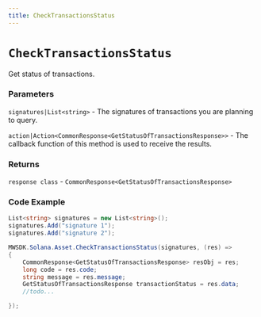 ```yaml
---
title: CheckTransactionsStatus
---
```


# `CheckTransactionsStatus`

Get status of transactions.
### Parameters
`signatures|List<string>` - The signatures of transactions you are planning to query.

`action|Action<CommonResponse<GetStatusOfTransactionsResponse>>` - The callback function of this method is used to receive the results.

### Returns
`response class` - `CommonResponse<GetStatusOfTransactionsResponse>`

### Code Example
```csharp
List<string> signatures = new List<string>();
signatures.Add("signature 1");
signatures.Add("signature 2");

MWSDK.Solana.Asset.CheckTransactionsStatus(signatures, (res) =>
{
    CommonResponse<GetStatusOfTransactionsResponse> resObj = res;
    long code = res.code;
    string message = res.message;
    GetStatusOfTransactionsResponse transactionStatus = res.data;
    //todo...

});
```
